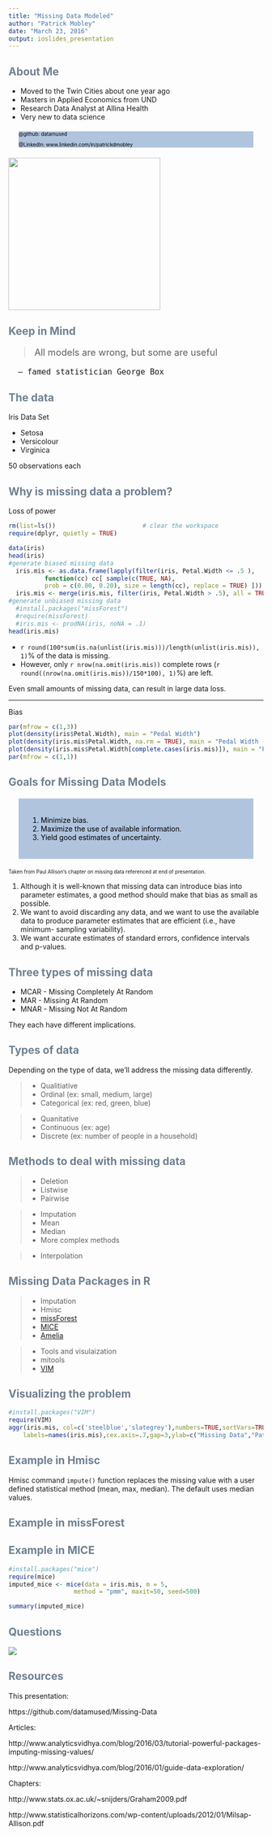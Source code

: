 ```yaml
---
title: "Missing Data Modeled"
author: "Patrick Mobley"
date: "March 23, 2016"
output: ioslides_presentation
---
```

<style>
div.box {
    background-color:lightsteelblue;
    color:black;
    margin:20px;
    padding:20px;
} 

h2 {
    color:slategrey;
}
</style>
## About Me { .flexbox}

<div class="columns-2">
* Moved to the Twin Cities about one year ago
* Masters in Applied Economics from UND
* Research Data Analyst at Allina Health
* Very new to data science

<div class="box" style="font-size:70%;padding:0px;"> 
\@github: datamused

\@LinkedIn: www.linkedin.com/in/patrickdmobley

</div>

<img src="https://avatars3.githubusercontent.com/u/17633513?v=3&s=460" width="300px" height="300px" />
</div>

## Keep in Mind { .flexbox .vcenter}

<div class="centered" style="font-size:130%;">
> All models are wrong, but some are useful 

      — famed statistician George Box

</div>

## The data

Iris Data Set 

- Setosa 
- Versicolour 
- Virginica

50 observations each

## Why is missing data a problem? {.smaller .build}

Loss of power

```r
rm(list=ls())                        # clear the workspace
require(dplyr, quietly = TRUE)
```
```r
data(iris)
head(iris)
#generate biased missing data
  iris.mis <- as.data.frame(lapply(filter(iris, Petal.Width <= .5 ), 
          function(cc) cc[ sample(c(TRUE, NA), 
          prob = c(0.80, 0.20), size = length(cc), replace = TRUE) ]))
  iris.mis <- merge(iris.mis, filter(iris, Petal.Width > .5), all = TRUE)
#generate unbiased missing data
  #install.packages("missForest")
  #require(missForest)
  #iris.mis <- prodNA(iris, noNA = .1)
head(iris.mis)
```

+ `r round(100*sum(is.na(unlist(iris.mis)))/length(unlist(iris.mis)), 1)`% of the data is missing.
+ However, only `r nrow(na.omit(iris.mis))` complete rows (`r round((nrow(na.omit(iris.mis))/150*100), 1)`%) are left.

Even small amounts of missing data, can result in large data loss. 

***
Bias

```r
par(mfrow = c(1,3))
plot(density(iris$Petal.Width), main = "Pedal Width")
plot(density(iris.mis$Petal.Width, na.rm = TRUE), main = "Pedal Width (missing)")
plot(density(iris.mis$Petal.Width[complete.cases(iris.mis)]), main = "Pedal Width (only complete cases)")
par(mfrow = c(1,1))
```

## Goals for Missing Data Models

<div class="box">
1. Minimize bias. 
2. Maximize the use of available information.
3. Yield good estimates of uncertainty. 
</div>

<div style="font-size:70%;">
Taken from Paul Allison's chapter on missing data referenced at end of presentation. 
</div>

<div class="notes">
1. Although it is well-known that missing data can introduce bias into parameter estimates, a good method should make that bias as small as possible.
2. We want to avoid discarding any data, and we want to use the available data to produce parameter estimates that are efficient (i.e., have minimum- sampling variability).
3. We want accurate estimates of standard errors, confidence intervals and p-values.
</div>

## Three types of missing data

- MCAR - Missing Completely At Random 
- MAR - Missing At Random 
- MNAR - Missing Not At Random

They each have different implications. 

## Types of data 

Depending on the type of data, we'll address the missing data differently.

>- Qualitiative 
    - Ordinal (ex: small, medium, large)
    - Categorical (ex: red, green, blue)

>- Quanitative
    - Continuous (ex: age)
    - Discrete (ex: number of people in a household)

## Methods to deal with missing data 

>- Deletion
    - Listwise
    - Pairwise

>- Imputation
    - Mean
    - Median
    - More complex methods

>- Interpolation

## Missing Data Packages in R

>- Imputation
    - Hmisc
    - [missForest](https://stat.ethz.ch/education/semesters/ss2013/ams/paper/missForest_1.2.pdf)
    - [MICE](https://www.jstatsoft.org/index.php/jss/article/view/v045i03/v45i03.pdf)
    - [Amelia](https://cran.r-project.org/web/packages/Amelia/vignettes/amelia.pdf)

>- Tools and visulaization
    - mitools
    - [VIM](http://www.statistik.tuwien.ac.at/forschung/CS/CS-2008-1complete.pdf)

## Visualizing the problem { .smaller}

```r
#install.packages("VIM")
require(VIM)
aggr(iris.mis, col=c('steelblue','slategrey'),numbers=TRUE,sortVars=TRUE,
    labels=names(iris.mis),cex.axis=.7,gap=3,ylab=c("Missing Data","Pattern"))
```

## Example in Hmisc

Hmisc command `impute()` function replaces the missing value with a user defined statistical method (mean, max, median). The default uses median values. 




## Example in missForest

## Example in MICE

```r
#install.packages("mice")
require(mice)
imputed_mice <- mice(data = iris.mis, m = 5,
                  method = "pmm", maxit=50, seed=500)
```
```r
summary(imputed_mice)
```


## Questions { .flexbox .vcenter}

<div class="centered" style="width:450px; height=450px">
![](https://openclipart.org/download/69289/confusedpanda.svg)
</div>

## Resources {.smaller}

This presentation:

https://github.com/datamused/Missing-Data

Articles:

http://www.analyticsvidhya.com/blog/2016/03/tutorial-powerful-packages-imputing-missing-values/

http://www.analyticsvidhya.com/blog/2016/01/guide-data-exploration/


Chapters:

http://www.stats.ox.ac.uk/~snijders/Graham2009.pdf

http://www.statisticalhorizons.com/wp-content/uploads/2012/01/Milsap-Allison.pdf

